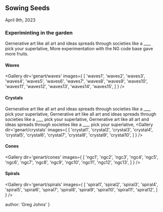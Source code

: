 
## Sowing Seeds
<time>April 9th, 2023</time>

### Experiminting in the garden

Gernerative art like all art and ideas spreads through societies like a ___, pick your superlative, More experimentation with the NG code base gave more fruits.

#### Waves
<Gallery dir='genart/waves' images={
  [
    'waves1',
    'waves2',
    'waves3',
    'waves4',
    'waves5',
    'waves6',
    'waves7',
    'waves8',
    'waves9',
    'waves10',
    'waves11',
    'waves12',
    'waves13',
    'waves14',
    'waves15',
  ]
} />

#### Crystals
Gernerative art like all art and ideas spreads through societies like a ___, pick your superlative, Gernerative art like all art and ideas spreads through societies like a ___, pick your superlative, 
Gernerative art like all art and ideas spreads through societies like a ___, pick your superlative, 
<Gallery dir='genart/crystals' images={
  [
    'crystal1',
    'crystal2',
    'crystal3',
    'crystal4',
    'crystal5',
    'crystal6',
    'crystal7',
    'crystal8',
    'crystal9',
    'crystal10',
  ]
} />

#### Cones
<Gallery dir='genart/cones' images={
  [
    'ngc1',
    'ngc2',
    'ngc3',
    'ngc4',
    'ngc5',
    'ngc6',
    'ngc7',
    'ngc8',
    'ngc9',
    'ngc10',
    'ngc11',
    'ngc12',
    'ngc13',
  ]
} />

#### Spirals
<Gallery dir='genart/spirals' images={
  [
    'spiral1',
    'spiral2',
    'spiral3',
    'spiral4',
    'spiral5',
    'spiral6',
    'spiral7',
    'spiral8',
    'spiral9',
    'spiral10',
    'spiral11',
    'spiral12',
  ]
} />

  author: 'Greg Johns'
}

